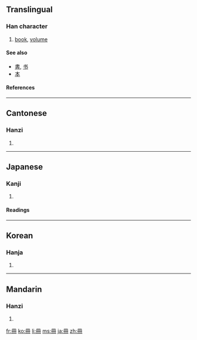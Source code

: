 {{see|册}}

==Translingual==

===Han character===
{{Han char|rn=13|rad=冂|as=03|sn=5|four=7744<sub>0</sub>|canj=月廿 (BT), X月廿 (XBT)}}

# [[book]], [[volume]]

====See also====
*[[書]], [[书]]
*[[本]]

====References====
{{Han ref|kx=0129.051|dkj=01515|dj=0289.200|hdz=10099.050|uh=518A|ud=20874|bh=A555|bd=42325}}

----

==Cantonese==
===Hanzi===
{{yue-hanzi|jyut=|y=chaak3}}
# {{defn|Cantonese}}
----
==Japanese==
===Kanji===
{{ja-kanji|grade=6|rs=冂03}}
# {{defn|Japanese}} 
====Readings====
{{ja-readings|on=[[さつ]] (satsu), [[さく]] (saku)|kun=[[ふみ]] (fumi)}}
----
==Korean==
===Hanja===
{{ko-hanja|hangeul=[[책]]|rv=chaek|mr=ch'aek}}
# {{defn|Korean}}
----
==Mandarin==
===Hanzi===
{{cmn-hanzi|sim=册|pin=[[cè]] ([[ce4]])|wg=ts'e<sup>4</sup>}}
# {{defn|Mandarin}}

[[fr:冊]]
[[ko:冊]]
[[li:冊]]
[[ms:冊]]
[[ja:冊]]
[[zh:冊]]